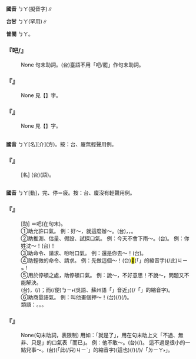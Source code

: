
=={{ruby|吧|ㄅㄚ}}==



'''國音''' <rt>ㄅㄚ</rt>{{ruby|。|ㄅㄚ}}(擬音字)∥

'''台甘''' <rt>ㄅㄚ</rt>(罕用)∥

'''普閩''' <rt>ㄅㄚ</rt>。

    

==='''『吧/{{ruby|罷|ㄅㄚ}}』'''===
: None 句末助詞。(台)臺語不用「吧/罷」作句末助詞。
    

==='''『{{ruby|哈|ㄏㄚˇ}}{{ruby|吧|ㄅㄚ}}』'''===
: None 見【{{ruby|哈|ㄏㄚˇ}}】字。
    

==='''『{{ruby|啞|ㄧㄚˇ}}{{ruby|吧|ㄅㄚ}}』'''===
: None 見【{{ruby|啞|ㄧㄚˇ}}】字。
    

=={{ruby|把|·ㄅㄚˇ}}==



'''國音''' <rt>ㄅㄚ</rt>{{ruby|。|ㄅㄚˇ}}{{ruby|。|ㄅㄚˋ}}[名]{{ruby|。|ㄅㄞˇ}}[介](方)。按：台、廈無輕聲用例。

    

==='''『{{ruby|火|ㄏㄨㄛˇ}}{{ruby|把|·ㄅㄚˇ}}』'''===
: [名] (台){{ruby|火|ㄏㄨㆤˋ}}{{ruby|/|ㄏㆤˋ}}{{ruby|/|ㄏㄜˋ}}{{ruby|把|ㄅㄚˋ}}{{ruby|(文)|ㄅㆤˋ}}(語)。
    

=={{ruby|罷|ㄅㄚ}}==



'''國音''' <rt>ㄅㄚ</rt>{{ruby|。|ㄅㄚˋ}}[動]，完、停{{ruby|。|ㄆㄧˊ}}＝疲。按：台、廈沒有輕聲用例。

    

==='''『{{ruby|罷|ㄅㄚ}}』'''===
: [助] ＝吧(在句末)。
:①助允許口氣。 例：好～，就這麼辦～。(台){{ruby|好|ㄏㄜˋ}}{{ruby|喏|ㄋㆦ˪}}，{{ruby|無|ㆠㄜˊ}}，{{ruby|按|ㄢˋ}}{{ruby|爾|ㄋㄧˋ}}{{ruby|創|ㄘㆲ˪}}{{ruby|喏|ㄋㆦ˪}}。
:
:②助推測、估量、假設、試探口氣。 例：今天不會下雨～。(台){{ruby|今|ㄍㄧㄣ}}{{ruby|仔|ㄗ}}{{ruby|日|ㆢㄧㆵ ͘}}{{ruby|/|ㄌㄧㆵ ͘}}{{ruby|敢|ㄍㆩˋ}}{{ruby|<mark>&#xffa45;</mark>|ㆠㆤ˫}}{{ruby|/|ㆠㄨㆤ˫}}{{ruby|落|ㄌㄜㆷ ͘}}{{ruby|雨|ㄏㆦ˫}}{{ruby|<mark>&#xf91a1;</mark>|ㄏㆧㆷ}}。 例：你姓沈～！(台){{ruby|我|ㆣㄨㄚˋ}}{{ruby|想|ㄒㄧㆫ˫}}{{ruby|/|ㄒㄧㆧ˫}}{{ruby|汝|ㄌㄧˋ}}{{ruby|敢|ㄍㆩˋ}}{{ruby|是|ㄒㄧ˫}}{{ruby|姓|ㄒㆪ˪}}{{ruby|/|ㄙㆥ˪}}{{ruby|沈|ㄒㄧㆬˋ}}{{ruby|<mark>&#xffbfd;</mark>|ㄏㆧㆷ}}！
:
:③助命令、請求、吩咐口氣。 例：還是你去～！(台){{ruby|抑|ㄧㄚㆷ}}{{ruby|無|ㆠㄜˊ}}{{ruby|猶|ㄧㄨˊ}}{{ruby|原|ㆣㄨㄢˊ}}{{ruby|是|ㄒㄧ˫}}{{ruby|付|ㄏㆦ˫}}{{ruby|汝|ㄌㄧˋ}}{{ruby|去|ㄎㄧ˪}}{{ruby|喏|ㄋㆦㆷ}}。
:
:④助輕微的命令、請求。 例：先做這個～！(台){{ruby|抑|ㄧㄚㆷ}}{{ruby|無|ㆠㄜˊ}}{{ruby|先|ㄒㄧㄥ}}{{ruby|做|ㄗㄨㆤ˪}}{{ruby|/|ㄗㄜ˪}}<mark>&#xffb50;</mark>(「{{ruby|此|ㄐㄧˋ}}{{ruby|一|ㄐㄧㆵ ͘}}」的縮音字)(/此)<rt>ㄐㄧㆵ</rt>{{ruby|個|ㆤˊ}}！
:
:⑤用於停頓之處，助停頓口氣。 例：說～，不好意思！不說～，問題又不能解決。
:(台){{ruby|<mark>&#xffa49;</mark>|ㆠㆤㆷ}}{{ruby|/|ㆠㄨㆤㆷ}}{{ruby|講|ㄍㆲˋ}}{{ruby|出|ㄘㄨㆵ}}{{ruby|嘴|ㄘㄨㄧ˪}}，{{ruby|而|ㆢㄧˊ}}{{ruby|/|ㄌㄧˊ}}(/{{ruby|便|ㄅㄧㄢ}}{{ruby|→|ㆠㄧ˫}}){{ruby|歹|ㄆㆮˋ}}{{ruby|/|ㄆㄞˋ}}{{ruby|勢|ㄙㆤ˪}}；{{ruby|若|ㄋㄚ˫}}{{ruby|不|ㆬ˫}}{{ruby|講|ㄍㆲˋ}}而(/便)<rt>ㆠㄧ˫</rt>(吳語、蘇州語「{{ruby|便|ㄅㄧㄢ˫}}」音近{{ruby|「|ㆠㄧ˫}}{{ruby|/|ㆠㄧˊ}}」){{ruby|<mark>&#xffa45;</mark>|ㆠㆤ˫}}{{ruby|/|ㆠㄨㆤ˫}}{{ruby|得|ㄉㄧㆵ}}{{ruby|通|ㄊㄤ}}(/{{ruby|<mark>&#xffadf;</mark>|ㄉㄤ˪}}「{{ruby|得|ㄉㄧㆵ}}{{ruby|通|ㄊㄤ}}」的縮音字){{ruby|解|ㄍㄞˋ}}{{ruby|決|ㄍㄨㄚㆵ}}{{ruby|問|ㆠㄨㄣ˫}}{{ruby|題|ㄉㆤˊ}}{{ruby|/|ㄉㄨㆤˊ}}。
:
:⑥助商量語氣。 例：叫他畫個押～！(台){{ruby|抑|ㄧㄚㆷ}}{{ruby|無|ㆠㄜˊ}}{{ruby|叫|ㄍㄧㄜ˪}}{{ruby|伊|ㄧ}}{{ruby|畫|ㄨㆤ˫}}{{ruby|一|ㄐㄧㆵ ͘}}{{ruby|個|ㆤˊ}}{{ruby|花|ㄏㄨㆤ}}{{ruby|押|ㄚㆷ}}(/{{ruby|押|ㄚㆷ}}{{ruby|花|ㄏㄨㆤ}}{{ruby|押|ㄚㆷ}}){{ruby|喏|ㄋㆦㆷ}}(/{{ruby|<mark>&#xffbfd;</mark>|ㄏㆧㆷ}})。
:
:類語：{{ruby|唄|ㄅㄟ}}。{{ruby|<mark>&#xffbd6;</mark>|ㄅㄞ}}。{{ruby|啵|ㄅㄛ}}。
:
    

==='''『{{ruby|罷|ㄅㄚ}}{{ruby|了|ㄌㄜ}}』'''===
: None(句末助詞，表限制) 用如：「就是了」，用在句末助上文「不過、無非、只是」的口氣表「而已」。 例：他不敢～。(台){{ruby|伊|ㄧ}}{{ruby|後|ㄠ˫}}{{ruby|擺|ㄅㄞˋ}}{{ruby|不|ㆬ˫}}{{ruby|敢|ㄍㆩˋ}}{{ruby|著|ㄉㄧㄜㆷ}}(/{{ruby|都|ㄉㄜ˫}}){{ruby|是|ㄒㄧ˫}}。 這不過是很小的一點兒事～。(台){{ruby|<mark>&#xffacb;</mark>|ㄗㆤ}}(「此(/只)<rt>ㄐㄧˋ</rt>{{ruby|個|ㆤˊ}}」的縮音字)(這也){{ruby|無|ㆠㄨˊ}}{{ruby|過|ㄍㄜ˪}}{{ruby|是|ㄒㄧ˫}}{{ruby|一|ㄐㄧㆵ ͘}}{{ruby|屑|ㄙㄨㆵ}}{{ruby|仔|ㄗ}}{{ruby|載|ㄉㄞ˫}}(/{{ruby|戴|ㄉㄞ˪}}){{ruby|事|ㄐㄧ˪}}(/{{ruby|事|ㄉㄞ˫}}{{ruby|情|ㄐㄧ˪}}){{ruby|而|ㆢㄧˊ}}{{ruby|/|ㄌㄧˊ}}{{ruby|已|ㄧˋ}}/「{{ruby|爾|ㄋㄧㄚ˫}}{{ruby|爾|ㄋㄧㄚ˫}}{{ruby|/|ㄋㄧㄚ˫}}<rt>ㄉㄧㄚ˫</rt>」。
    
